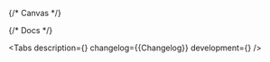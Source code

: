 

<Meta title='Components/DateInput' component={DateInput} id='DateInput' />

{/* Canvas */}

<Story name='DateInput'>
    <DateInput
        block={boolean('block', false)}
        size={select('size', ['s', 'm', 'l', 'xl'], 's')}
        error={text('error', '')}
        hint={text('hint', '')}
        label={text('label', '')}
    />
</Story>

{/* Docs */}

<ComponentHeader
    name='DateInput'
    design='https://www.figma.com/file/cdNnkh2QdxuvYLrBm4cubM/Web-%3A%3A-Core-Default-Components?type=design&node-id=93986%3A124024&mode=design&t=Itgzojk9BOtPqYkS-1'
    children='Поле для указания даты.'
/>

<Tabs
    description={<Description />}
    changelog={<Markdown>{Changelog}</Markdown>}
    development={<Development />}
/>

